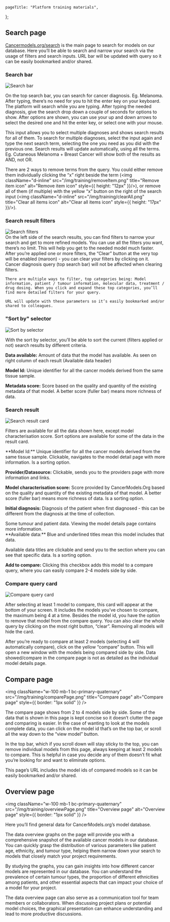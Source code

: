 
[comment]: # "Metadata"
[comment]: # "Page title = h1 in banner"

	pageTitle: "Platform training materials",
};

[comment]: # "Page content below"
[comment]: # "Can include html tags"

## Search page

[Cancermodels.org/search](/search) is the main page to search for models on our database. Here you’ll be able to search and narrow your search via the usage of filters and search inputs. URL bar will be updated with query so it can be easily bookmarked and/or shared.

### Search bar

<img
	className="w-100 mb-1"
	src="/img/training/searchBar.png"
	title="Search bar"
	alt="Search bar"
/>

On the top search bar, you can search for cancer diagnosis. Eg. Melanoma. After typing, there’s no need for you to hit the enter key on your keyboard. The platform will search while you are typing. After typing the needed diagnosis, give the search drop down a couple of seconds for options to show. After options are shown, you can use your up and down arrows to select the desired one and hit the enter key, or select one with your mouse.

This input allows you to select multiple diagnoses and shows search results for all of them. To search for multiple diagnoses, select the input again and type the next search term, selecting the one you need as you did with the previous one. Search results will update automatically, using all the terms. Eg. Cutaneous Melanoma + Breast Cancer will show both of the results as AND, not OR.

There are 2 ways to remove terms from the query. You could either remove them individually clicking the “x” right beside the term (<img className="d-inline" src="/img/training/removeItem.png" title="Remove item icon" alt="Remove item icon" style={{ height: "12px" }}/>), or remove all of them (if multiple) with the yellow “x” button on the right of
the search input (<img className="d-inline" src="/img/training/clearAll.png" title="Clear all items icon" alt="Clear all items icon" style={{ height: "17px" }}/>).

### Search result filters

<div className="d-flex">
  <img
    className="mb-1 mr-2"
    src="/img/training/searchFilters.png"
    title="Search filters"
    alt="Search filters"
    style={{ height: "1500px" }}
  />
  <div>
    On the left side of the search results, you can find filters to narrow your search and get to more refined models. You can use all the filters you want, there’s no limit. This will help you get to the needed model much faster. After you’re applied one or more filters, the “Clear” button at the very top will be enabled (maroon) - you can clear your filters by clicking on it. Cancer diagnosis query (top search bar) will not be affected when clearing filters.

    There are multiple ways to filter, top categories being: Model information, patient / tumour information, molecular data, treatment / drug dosing. When you click and expand these top categories, you’ll find more detailed filters for your query.

    URL will update with these parameters so it’s easily bookmarked and/or shared to colleagues.

  </div>
</div>

### "Sort by" selector

<img
	className="w-100 mb-1"
	src="/img/training/sortBy.png"
	title="Sort by selector"
	alt="Sort by selector"
/>

With the sort by selector, you’ll be able to sort the current (filters applied or not) search results by different criteria.

**Data available:** Amount of data that the model has available. As seen on right column of each result (Available data header)

**Model Id:** Unique identifier for all the cancer models derived from the same tissue sample.

**Metadata score:** Score based on the quality and quantity of the existing metadata of that model. A better score (fuller bar) means more richness of data.

### Search result

<img
	className="w-100 mb-1"
	src="/img/training/resultCard.png"
	title="Search result card"
	alt="Search result card"
/>

Filters are available for all the data shown here, except model characterisation score. Sort options are available for some of the data in the result card.

<div className="row">
  <div className="col-4">
  **Model Id:** Unique identifier for all the cancer models derived from the same tissue sample. Clickable, navigates to the model detail page with more information. Is a sorting option.

**Provider/Datasource:** Clickable, sends you to the providers page with more information and links.

**Model characterisation score:** Score provided by CancerModels.Org based on the quality and quantity of the existing metadata of that model. A better score (fuller bar) means more richness of data.
Is a sorting option.

**Initial diagnosis:** Diagnosis of the patient when first diagnosed - this can be different from the diagnosis at the time of collection.

  </div>
  <div className="col-4">
    Some tumour and patient data. Viewing the model details page contains more information.
  </div>
  <div className="col-4">
    **Available data:** Blue and underlined titles mean this model includes that data.

Available data titles are clickable and send you to the section where you can see that specific data.
Is a sorting option.

**Add to compare:** Clicking this checkbox adds this model to a compare query, where you can easily compare 2-4 models side by side.

  </div>
</div>

### Compare query card

<img
	className="w-100 mb-1"
	src="/img/training/compareCard.png"
	title="Compare query card"
	alt="Compare query card"
/>

After selecting at least 1 model to compare, this card will appear at the bottom of your screen. It includes the models you’ve chosen to compare, the maximum being 4 at a time. Besides the model id, you have the option to remove that model from the compare query. You can also clear the whole query by clicking on the most right button, “clear”. Removing all models will hide the card.

After you’re ready to compare at least 2 models (selecting 4 will automatically compare), click on the yellow “compare” button. This will open a new window with the models being compared side by side. Data showed/compare in the compare page is not as detailed as the individual model details page.

## Compare page

<img
	className="w-100 mb-1 bc-primary-quaternary"
	src="/img/training/comparePage.png"
	title="Compare page"
	alt="Compare page"
	style={{ border: "1px solid" }}
/>

The compare page shows from 2 to 4 models side by side. Some of the data that is shown in this page is kept concise so it doesn’t clutter the page and comparing is easier. In the case of wanting to look at the models complete data, you can click on the model id that’s on the top bar, or scroll all the way down to the “view model” button.

In the top bar, which if you scroll down will stay sticky to the top, you can remove individual models from this page, always keeping at least 2 models to compare. This is helpful in case you decide any of them doesn’t fit what you’re looking for and want to eliminate options.

This page’s URL includes the model ids of compared models so it can be easily bookmarked and/or shared.

## Overview page

<img
	className="w-100 mb-1 bc-primary-quaternary"
	src="/img/training/overviewPage.png"
	title="Overview page"
	alt="Overview page"
	style={{ border: "1px solid" }}
/>

Here you’ll find general data for CancerModels.org’s model database.

The data overview graphs on the page will provide you with a comprehensive snapshot of the available cancer models in our database. You can quickly grasp the distribution of various parameters like patient age, ethnicity, and tumour type, helping them narrow down your search to models that closely match your project requirements.

By studying the graphs, you can gain insights into how different cancer models are represented in our database. You can understand the prevalence of certain tumour types, the proportion of different ethnicities among patients, and other essential aspects that can impact your choice of a model for your project.

The data overview page can also serve as a communication tool for team members or collaborators. When discussing project plans or potential model choices, the graphical presentation can enhance understanding and lead to more productive discussions.

[comment]: # "End page content - do not edit below this line"

